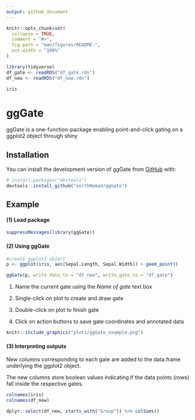 ```yaml
---
output: github_document
---
```


<!-- README.md is generated from README.Rmd. Please edit that file -->

```r
knitr::opts_chunk$set(
  collapse = TRUE,
  comment = "#>",
  fig.path = "man/figures/README-",
  out.width = "100%"
)

library(tidyverse)
df_gate <- readRDS("df_gate.rds")
df_new <- readRDS("df_new.rds")

iris
```

# ggGate

<!-- badges: start -->
<!-- badges: end -->

ggGate is a one-function-package enabling point-and-click gating on a ggplot2 object through shiny

## Installation

You can install the development version of ggGate from [GitHub](https://github.com/) with:

``` r
# install.packages("devtools")
devtools::install_github("northNomad/ggGate")
```

## Example

#### (1) Load package
```r
suppressMessages(library(ggGate))
```


#### (2) Using ggGate
```r
#create ggplot2 object
p <- ggplot(iris, aes(Sepal.Length, Sepal.Width)) + geom_point()

ggGate(p, write_data_to = "df_new", write_gate_to = "df_gate")
```
1. Name the current gate using the *Name of gate* text box

2. Single-click on plot to create and draw gate

3. Double-click on plot to finish gate

4. Click on action buttons to save gate coordinates and annotated data


```r
knitr::include_graphics("plots/ggGate_example.png")
```


#### (3) Interpreting outputs
New columns corresponding to each gate are added to the data.frame underlying the ggplot2 object.

The new columns store boolean values indicating if the data points (rows) fall inside the respective gates.
```r
colnames(iris)
colnames(df_new)
```

```r
dplyr::select(df_new, starts_with("Group")) %>% colSums()
```
